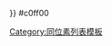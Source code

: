 <noinclude>{{color sample|{{ {{PAGENAME}} }}}} </noinclude><nowiki>#</nowiki>c0ff00<noinclude>

[[Category:同位素列表模板]]
</noinclude>